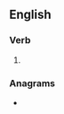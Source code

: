 ==English==

===Verb===
{{head|en|verb form}}

# {{en-third-person singular of|estrange}}

===Anagrams===
* {{anagrams|en|Tressange|greatness|seargents|sergeants}}